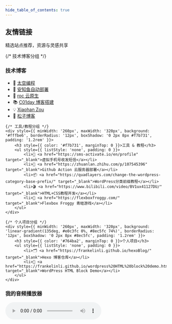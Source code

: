 ```yaml
---
hide_table_of_contents: true
---
```




<div style={{
	background: 'linear-gradient(90deg, #43cea2 0%, #185a9d 100%)',
	borderRadius: '16px',
	padding: '2rem',
	textAlign: 'center',
	marginBottom: '2rem',
	color: '#fff',
	boxShadow: '0 4px 24px rgba(0,0,0,0.08)'
}}>
	<h2 style={{ margin: 0 }}>友情链接</h2>
	<p style={{ fontSize: '1.1rem', color: '#e0e0e0' }}>精选站点推荐，资源与灵感共享</p>
</div>

<div style={{
	display: 'flex',
	flexWrap: 'wrap',
	gap: '1.5rem',
	justifyContent: 'center',
	marginBottom: '2rem'
}}>
	{/* 技术博客分组 */}
	<div style={{ minWidth: '260px', maxWidth: '320px', background: '#f6f8fa', borderRadius: '12px', boxShadow: '0 2px 8px #eee', padding: '1.2rem' }}>
		<h3 style={{ color: '#185a9d', marginTop: 0 }}>技术博客</h3>
		<ul style={{ listStyle: 'none', padding: 0 }}>
			<li>🚀 <a href="https://spacexcode.com/docs/snippet/intro" target="_blank">太空编程</a></li>
			<li>📝 <a href="https://blog.anheyu.com/posts/asdx.html" target="_blank">安知鱼自动部署</a></li>
			<li>🌱 <a href="https://imroc.cc/" target="_blank">roc 云原生</a></li>
			<li>📚 <a href="https://www.c01day.com/post/2021/08/08/博客的搭建与部署/" target="_blank">C01day 博客搭建</a></li>
			<li>💡 <a href="https://zxh.io/" target="_blank">Xiaohan Zou</a></li>
			<li>🌲 <a href="https://blog.szfx.top/" target="_blank">松子博客</a></li>
		</ul>
	</div>

	{/* 工具/教程分组 */}
	<div style={{ minWidth: '260px', maxWidth: '320px', background: '#fffbe6', borderRadius: '12px', boxShadow: '0 2px 8px #f7b731', padding: '1.2rem' }}>
		<h3 style={{ color: '#f7b731', marginTop: 0 }}>工具 & 教程</h3>
		<ul style={{ listStyle: 'none', padding: 0 }}>
			<li>📱 <a href="https://sms-activate.io/en/profile" target="_blank">虚拟手机号收发短信</a></li>
			<li>🔧 <a href="https://zhuanlan.zhihu.com/p/107545396" target="_blank">Github Action 云服务器部署</a></li>
			<li>📦 <a href="https://quadlayers.com/change-the-wordpress-category-base-prefix/" target="_blank">WordPress分类前缀教程</a></li>
			<li>🎬 <a href="https://www.bilibili.com/video/BV1ux41127DU/" target="_blank">HTML+CSS教程开发</a></li>
			<li>🐸 <a href="https://flexboxfroggy.com/" target="_blank">Flexbox Froggy 青蛙游戏</a></li>
		</ul>
	</div>

	{/* 个人项目分组 */}
	<div style={{ minWidth: '260px', maxWidth: '320px', background: 'linear-gradient(135deg, #e0c3fc 0%, #8ec5fc 74%)', borderRadius: '12px', boxShadow: '0 2px 8px #8ec5fc', padding: '1.2rem' }}>
		<h3 style={{ color: '#764ba2', marginTop: 0 }}>个人项目</h3>
		<ul style={{ listStyle: 'none', padding: 0 }}>
			<li>🗂 <a href="https://frankelinli.github.io/hexoBlog/" target="_blank">Hexo 博客仓库</a></li>
			<li>🔗 <a href="https://frankelinli.github.io/wordpress%20HTML%20block%20demo.html" target="_blank">WordPress HTML Block Demo</a></li>
		</ul>
	</div>
</div>

<div style={{
	background: 'linear-gradient(90deg, #fcb69f 0%, #ffecd2 100%)',
	borderRadius: '12px',
	padding: '1.2rem 2rem',
	textAlign: 'center',
	marginBottom: '2rem',
	boxShadow: '0 2px 8px #fcb69f'
}}>
	<h3 style={{ color: '#d35400', marginTop: 0 }}>我的音频播放器</h3>
	<audio controls src="https://spacexcode.oss-cn-hangzhou.aliyuncs.com/mp3/那女孩对我说.mp3" style={{ width: '100%', maxWidth: '400px', margin: '0 auto' }} />
</div>



